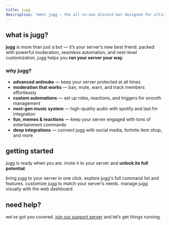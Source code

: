 ```yaml
---
title: jugg
description: "meet jugg — the all-in-one discord bot designed for ultimate server control, automation, and fun."
---
```


## what is jugg?  

**jugg** is more than just a bot — it’s your server’s new best friend. packed with powerful moderation, seamless automation, and next-level customization, jugg helps you **run your server your way**.  

### why jugg?  

- **advanced antinuke** — keep your server protected at all times  
- **moderation that works** — ban, mute, warn, and track members effortlessly  
- **custom automations** — set up roles, reactions, and triggers for smooth management  
- **next-gen music system** — high-quality audio with spotify and last.fm integration  
- **fun, memes & reactions** — keep your server engaged with tons of entertainment commands  
- **deep integrations** — connect jugg with social media, fortnite item shop, and more  

## getting started  

jugg is ready when you are. invite it to your server and **unlock its full potential**.  

<CardGroup cols={2}>  
  <Card  
    title="invite jugg"  
    icon="user-plus"  
    href="https://jugg.lol/invite"  
  >  
    bring jugg to your server in one click.  
  </Card>  
  <Card  
    title="commands list"  
    icon="terminal"  
    href="https://jugg.lol/commands"  
  >  
    explore jugg's full command list and features.  
  </Card>  
  <Card  
    title="configure settings"  
    icon="gear"  
    href="https://jugg.lol/docs/settings"  
  >  
    customize jugg to match your server’s needs.  
  </Card>  
  <Card  
    title="use the dashboard"  
    icon="chart-line"  
    href="https://jugg.lol/dashboard"  
  >  
    manage jugg visually with the web dashboard.  
  </Card>  
</CardGroup>  

## need help?  

we’ve got you covered. [join our support server](https://jugg.lol/support) and let’s get things running.  